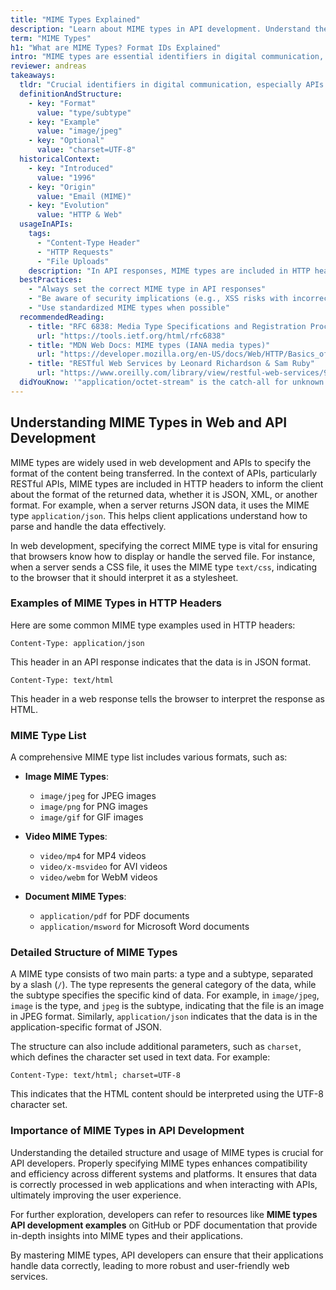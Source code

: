 ```yaml
---
title: "MIME Types Explained"
description: "Learn about MIME types in API development. Understand their role in defining file formats like images and PDFs. Explore our glossary for more insights."
term: "MIME Types"
h1: "What are MIME Types? Format IDs Explained"
intro: "MIME types are essential identifiers in digital communication, specifying the nature and format of data. They play a crucial role in web development and API interactions, ensuring that information is correctly interpreted and displayed across various platforms and applications."
reviewer: andreas
takeaways:
  tldr: "Crucial identifiers in digital communication, especially APIs. They specify data format, ensuring correct interpretation and interoperability."
  definitionAndStructure:
    - key: "Format"
      value: "type/subtype"
    - key: "Example"
      value: "image/jpeg"
    - key: "Optional"
      value: "charset=UTF-8"
  historicalContext:
    - key: "Introduced"
      value: "1996"
    - key: "Origin"
      value: "Email (MIME)"
    - key: "Evolution"
      value: "HTTP & Web"
  usageInAPIs:
    tags:
      - "Content-Type Header"
      - "HTTP Requests"
      - "File Uploads"
    description: "In API responses, MIME types are included in HTTP headers (e.g., 'Content-Type: application/json') to inform clients about the data format."
  bestPractices:
    - "Always set the correct MIME type in API responses"
    - "Be aware of security implications (e.g., XSS risks with incorrect MIME types)"
    - "Use standardized MIME types when possible"
  recommendedReading:
    - title: "RFC 6838: Media Type Specifications and Registration Procedures"
      url: "https://tools.ietf.org/html/rfc6838"
    - title: "MDN Web Docs: MIME types (IANA media types)"
      url: "https://developer.mozilla.org/en-US/docs/Web/HTTP/Basics_of_HTTP/MIME_types"
    - title: "RESTful Web Services by Leonard Richardson & Sam Ruby"
      url: "https://www.oreilly.com/library/view/restful-web-services/9780596529260/"
  didYouKnow: '"application/octet-stream" is the catch-all for unknown binary files.'
---
```


## Understanding MIME Types in Web and API Development

MIME types are widely used in web development and APIs to specify the format of the content being transferred. In the context of APIs, particularly RESTful APIs, MIME types are included in HTTP headers to inform the client about the format of the returned data, whether it is JSON, XML, or another format. For example, when a server returns JSON data, it uses the MIME type `application/json`. This helps client applications understand how to parse and handle the data effectively.

In web development, specifying the correct MIME type is vital for ensuring that browsers know how to display or handle the served file. For instance, when a server sends a CSS file, it uses the MIME type `text/css`, indicating to the browser that it should interpret it as a stylesheet.

### Examples of MIME Types in HTTP Headers

Here are some common MIME type examples used in HTTP headers:

```http
Content-Type: application/json
```
This header in an API response indicates that the data is in JSON format.

```http
Content-Type: text/html
```
This header in a web response tells the browser to interpret the response as HTML.

### MIME Type List

A comprehensive MIME type list includes various formats, such as:

- **Image MIME Types**: 
  - `image/jpeg` for JPEG images
  - `image/png` for PNG images
  - `image/gif` for GIF images

- **Video MIME Types**: 
  - `video/mp4` for MP4 videos
  - `video/x-msvideo` for AVI videos
  - `video/webm` for WebM videos

- **Document MIME Types**: 
  - `application/pdf` for PDF documents
  - `application/msword` for Microsoft Word documents

### Detailed Structure of MIME Types

A MIME type consists of two main parts: a type and a subtype, separated by a slash (`/`). The type represents the general category of the data, while the subtype specifies the specific kind of data. For example, in `image/jpeg`, `image` is the type, and `jpeg` is the subtype, indicating that the file is an image in JPEG format. Similarly, `application/json` indicates that the data is in the application-specific format of JSON.

The structure can also include additional parameters, such as `charset`, which defines the character set used in text data. For example:

```http
Content-Type: text/html; charset=UTF-8
```
This indicates that the HTML content should be interpreted using the UTF-8 character set.

### Importance of MIME Types in API Development

Understanding the detailed structure and usage of MIME types is crucial for API developers. Properly specifying MIME types enhances compatibility and efficiency across different systems and platforms. It ensures that data is correctly processed in web applications and when interacting with APIs, ultimately improving the user experience.

For further exploration, developers can refer to resources like **MIME types API development examples** on GitHub or PDF documentation that provide in-depth insights into MIME types and their applications.

By mastering MIME types, API developers can ensure that their applications handle data correctly, leading to more robust and user-friendly web services.
